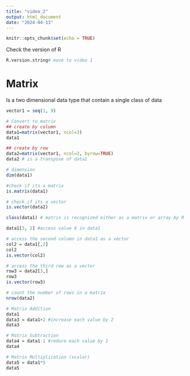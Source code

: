 ```yaml
---
title: "video_2"
output: html_document
date: "2024-04-13"
---
```


```r
knitr::opts_chunk$set(echo = TRUE)
```

Check the version of R

```r
R.version.string# move to video 1
```

# Matrix 
Is a two dimensional data type that contain a single class of data 

```r
vector1 = seq(1, 9)

# Convert to matrix
## create by column 
data1=matrix(vector1, ncol=3)
data1

## create by row 
data2=matrix(vector1, ncol=3, byrow=TRUE)
data2 # is a transpose of data1

# dimension 
dim(data1)

#check if its a matrix 
is.matrix(data1)

# check if its a vector 
is.vector(data2)

class(data1) # matrix is recognized either as a matrix or array by R

data1[3, 2] #access value 6 in data1

# access the second column in data1 as a vector 
col2 = data1[,2]
col2
is.vector(col2)

# access the third row as a vector 
row3 = data2[3,]
row3
is.vector(row3)

# count the number of rows in a matrix 
nrow(data2)

# Matrix Addition 
data1
data3 = data1+2 #increase each value by 2
data3

# Matrix Subtraction 
data4 = data1-1 #reduce each value by 1
data4

# Matrix Multiplication (scalar)
data5 = data1*5
data5
```
